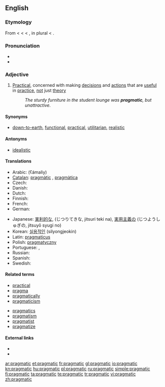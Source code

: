 {{was wotd|2006|July|24}}
==English==

===Etymology===
From {{etyl|fr}} {{term|pragmatique}} < {{etyl|LL.}} {{term|pragmaticus||relating to civil affair; in Latin, as a noun, a person versed in the law who furnished arguments and points to advocates and orators, a kind of attorney}} < {{etyl|grc}} {{term|πραγματικός|sc=polytonic|tr=pragmatikós||active, versed in affairs}} < {{term|πρᾶγμα|sc=polytonic|tr=pragma||a thing done, a fact}}, in plural {{term|πράγματα|sc=polytonic|tr=prágmata||affairs, state affairs, public business, etc.}} < {{term|πράσσειν|sc=polytonic|tr=prassein||to do}}.

===Pronunciation===
* {{IPA|/præɡˈmætɪk/}}
* {{audio|en-us-pragmatic.ogg|Audio (US)}}

===Adjective===
{{en-adj}}

# [[practical|Practical]], concerned with making [[decision]]s and [[action]]s that are [[useful]] in [[practice]], [[not]] just [[theory]]
#: ''The sturdy furniture in the student lounge was '''pragmatic''', but unattractive.''

====Synonyms====
* {{sense|practical}} [[down-to-earth]], [[functional]], [[practical]], [[utilitarian]], [[realistic]]

====Antonyms====
* [[idealistic]]

====Translations====
{{trans-top|practical}}
* Arabic: {{Arab|[[عملي]]}} (ʕámaliy)
* [[Catalan]]: [[pragmàtic]] {{m}}, [[pragmàtica]] {{f}}
* Czech: {{t|cs|pragmatický}}
* Danish: {{t-|da|pragmatisk}}
* Dutch: {{t+|nl|pragmatisch}}
* Finnish: {{t+|fi|pragmaattinen}}
* French: {{t+|fr|pragmatique}}
* German: {{t+|de|pragmatisch}}
{{trans-mid}}
* Japanese: [[実利的な]], (じつりてきな, jitsuri teki na), [[実用主義の]] (じつようしゅぎの, jitsuyō syugi no)
* Korean: [[실용적인]] (silyongjeokin)
* Latin: [[pragmaticus]] {{m}}
* Polish: [[pragmatyczny]]
* Portuguese: {{t+|pt|pragmático|m}}, {{t+|pt|prático|m}}
* Russian: {{t+|ru|прагматический}}
* Spanish: {{t+|es|pragmático}}
* Swedish: {{t+|sv|pragmatisk}}
{{trans-bottom}}

====Related terms====
{{top2}}
* [[practical]] <!--per etymon "prassein"-->
* [[pragma]]
* [[pragmatically]]
* [[pragmaticism]]
{{mid2}}
* [[pragmatics]]
* [[pragmatism]]
* [[pragmatist]]
* [[pragmatize]]
{{bottom}}

====External links====
* {{R:Webster 1913}}
* {{R:Century 1911}}

[[ar:pragmatic]]
[[et:pragmatic]]
[[fr:pragmatic]]
[[gl:pragmatic]]
[[io:pragmatic]]
[[kn:pragmatic]]
[[hu:pragmatic]]
[[pl:pragmatic]]
[[ru:pragmatic]]
[[simple:pragmatic]]
[[fi:pragmatic]]
[[ta:pragmatic]]
[[te:pragmatic]]
[[tr:pragmatic]]
[[vi:pragmatic]]
[[zh:pragmatic]]